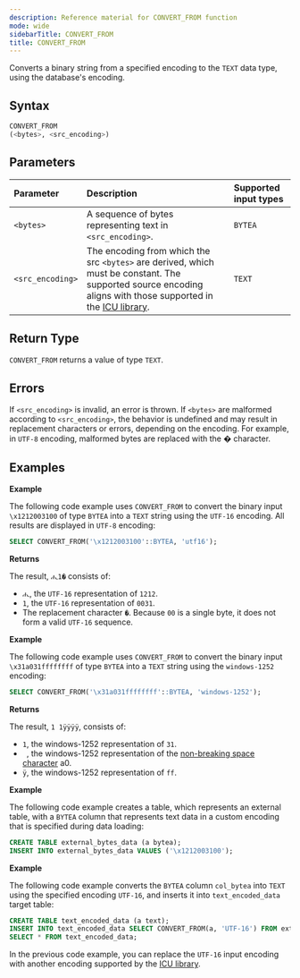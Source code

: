 ```yaml
---
description: Reference material for CONVERT_FROM function
mode: wide
sidebarTitle: CONVERT_FROM
title: CONVERT_FROM
---
```



Converts a binary string from a specified encoding to the `TEXT` data type, using the database's encoding.

## Syntax

```sql
CONVERT_FROM
(<bytes>, <src_encoding>)
```

## Parameters

| Parameter        | Description                                                                                                                                                                          | Supported input types |
|:-----------------|:-------------------------------------------------------------------------------------------------------------------------------------------------------------------------------------|:----------------------|
| `<bytes>`        | A sequence of bytes representing text in `<src_encoding>`.                                                                                                                             | `BYTEA`               |
| `<src_encoding>` | The encoding from which the src `<bytes>` are derived, which must be constant. The supported source encoding aligns with those supported in the [ICU library](https://icu.unicode.org/). | `TEXT`                |  

## Return Type

`CONVERT_FROM` returns a value of type `TEXT`.

## Errors

If `<src_encoding>` is invalid, an error is thrown.
If `<bytes>` are malformed according to `<src_encoding>`, the behavior is undefined and may result in replacement characters or errors, depending on the encoding. For example, in `UTF-8` encoding, malformed bytes are replaced with the � character.

## Examples

**Example**

The following code example uses `CONVERT_FROM` to convert the binary input `\x1212003100` of type `BYTEA` into a `TEXT` string using the `UTF-16` encoding. All results are displayed in `UTF-8` encoding:

```sql
SELECT CONVERT_FROM('\x1212003100'::BYTEA, 'utf16');
```

**Returns**

The result, `ሒ1�` consists of:
*  `ሒ`, the `UTF-16` representation of `1212`.
* `1`, the `UTF-16` representation of `0031`. 
* The replacement character `�`. Because `00` is a single byte, it does not form a valid `UTF-16` sequence.

**Example**

The following code example uses `CONVERT_FROM` to convert the binary input `\x31a031ffffffff` of type `BYTEA` into a `TEXT` string using the `windows-1252` encoding:

```sql
SELECT CONVERT_FROM('\x31a031ffffffff'::BYTEA, 'windows-1252');
```

**Returns**

The result, `1 1ÿÿÿÿ`, consists of:
* `1`, the windows-1252 representation of `31`.
* ` `, the windows-1252 representation of the [non-breaking space character](https://en.wikipedia.org/wiki/Non-breaking_space) a0.
* `ÿ`, the windows-1252 representation of `ff`.

**Example**

The following code example creates a table, which represents an external table, with a `BYTEA` column that represents text data in a custom encoding that is specified during data loading:

```sql
CREATE TABLE external_bytes_data (a bytea);
INSERT INTO external_bytes_data VALUES ('\x1212003100');
```

**Example**

The following code example converts the `BYTEA` column `col_bytea` into `TEXT` using the specified encoding `UTF-16`, and inserts it into `text_encoded_data` target table:

```sql
CREATE TABLE text_encoded_data (a text);
INSERT INTO text_encoded_data SELECT CONVERT_FROM(a, 'UTF-16') FROM external_bytes_data;
SELECT * FROM text_encoded_data;
```

In the previous code example, you can replace the `UTF-16` input encoding with another encoding supported by the [ICU library](https://icu.unicode.org/).


